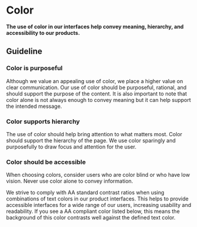 
<Meta title="Foundations/Color" />

# Color

**The use of color in our interfaces help convey meaning, hierarchy, and accessibility to our products.**

<ColorPalette>
  <ColorItem
    colors={[
      tokens.sdsColorPrimaryPrimary500,
      tokens.sdsColorNeutralNeutral500,
      tokens.sdsColorAccentAccent500,
      tokens.sdsColorNeutralNeutral0,
    ]}
  />
</ColorPalette>

## Guideline

### Color is purposeful

Although we value an appealing use of color, we place a higher value on clear communication.
Our use of color should be purposeful, rational, and should support the purpose of the content.
It is also important to note that color alone is not always enough to convey meaning but it can help support the intended message.

### Color supports hierarchy

The use of color should help bring attention to what matters most.
Color should support the hierarchy of the page.
We use color sparingly and purposefully to draw focus and attention for the user.

### Color should be accessible

When choosing colors, consider users who are color blind or who have low vision.
Never use color alone to convey information.

We strive to comply with AA standard contrast ratios when using combinations of text colors in our product interfaces.
This helps to provide accessible interfaces for a wide range of our users, increasing usability and readability.
If you see a AA compliant color listed below, this means the background of this color contrasts well against the defined text color.
